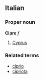 ==Italian==
===Proper noun===
'''Cipro''' ''f''

# [[Cyprus]]

===Related terms===
*[[ciprio]]
*[[cipriota]]
